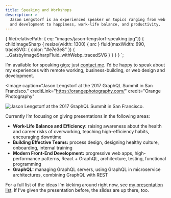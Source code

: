 ```yaml
---
title: Speaking and Workshops
description: >
  Jason Lengstorf is an experienced speaker on topics ranging from web design
  and development to happiness, work-life balance, and productivity.
---
```



  {
    file(relativePath: { eq: "images/jason-lengstorf-speaking.jpg"}) {
      childImageSharp {
        resize(width: 1300) {
          src
        }
        fluid(maxWidth: 690, traceSVG: { color: "#e7e3e8" }) {
          ...GatsbyImageSharpFluid_withWebp_tracedSVG
        }
      }
    }
  }
`;

I’m available for speaking gigs; just [contact me](mailto:speaking@lengstorf.com?subject=Speaking+Inquiry). I’d be happy to speak about my experiences with remote working, business-building, or web design and development.

<Image
  caption="Jason Lengstorf at the 2017 GraphQL Summit in San Francisco."
  creditLink="https://orangephotography.com/"
  credit="Orange Photography"
>
  <Img
    fluid={props.data.file.childImageSharp.fluid}
    alt="Jason Lengstorf at the 2017 GraphQL Summit in San Francisco."
  />
</Image>

Currently I’m focusing on giving presentations in the following areas:

-   **Work-Life Balance and Efficiency:** raising awareness about the health and career risks of overworking, teaching high-efficiency habits, encouraging downtime
-   **Building Effective Teams:** process design, designing healthy culture, onboarding, internal training
-   **Modern Front-End Development:** progressive web apps, high-performance patterns, React + GraphQL, architecture, testing, functional programming
-   **GraphQL:** managing GraphQL servers, using GraphQL in microservice architectures, combining GraphQL with REST

For a full list of the ideas I’m kicking around right now, see [my presentation list](https://github.com/jlengstorf/presentations). If I’ve given the presentation before, the slides are up there, too.

<SpeakingEvents />
